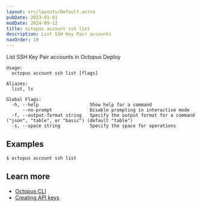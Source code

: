 ```yaml
---
layout: src/layouts/Default.astro
pubDate: 2023-01-01
modDate: 2024-09-12
title: octopus account ssh list
description: List SSH Key Pair accounts
navOrder: 19
---
```


List SSH Key Pair accounts in Octopus Deploy

```
Usage:
  octopus account ssh list [flags]

Aliases:
  list, ls

Global Flags:
  -h, --help                   Show help for a command
      --no-prompt              Disable prompting in interactive mode
  -f, --output-format string   Specify the output format for a command ("json", "table", or "basic") (default "table")
  -s, --space string           Specify the space for operations

```

## Examples

<SamplesInstance />

```
$ octopus account ssh list

```

## Learn more

- [Octopus CLI](/docs/octopus-rest-api/cli)
- [Creating API keys](/docs/octopus-rest-api/how-to-create-an-api-key)
